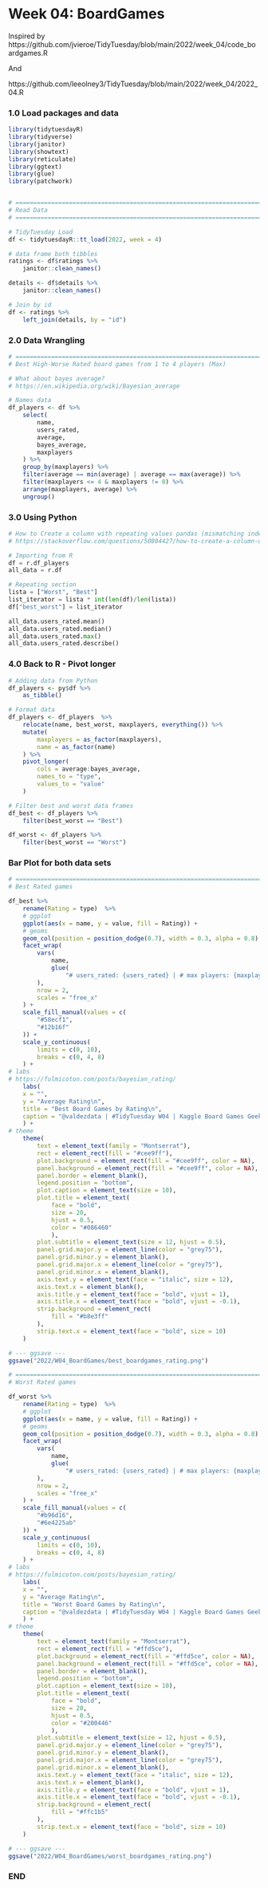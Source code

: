# Week 04: BoardGames

Inspired by
https://github.com/jvieroe/TidyTuesday/blob/main/2022/week_04/code_boardgames.R

And

https://github.com/leeolney3/TidyTuesday/blob/main/2022/week_04/2022_04.R

### 1.0 Load packages and data
```r
library(tidytuesdayR)
library(tidyverse)
library(janitor)
library(showtext)
library(reticulate)
library(ggtext)
library(glue)
library(patchwork)


# ============================================================================ #
# Read Data
# ============================================================================ #

# TidyTuesday Load
df <- tidytuesdayR::tt_load(2022, week = 4)

# data frame both tibbles
ratings <- df$ratings %>%
    janitor::clean_names()

details <- df$details %>%
    janitor::clean_names()

# Join by id
df <- ratings %>%
    left_join(details, by = "id")
```

### 2.0 Data Wrangling
```r
# ============================================================================ #
# Best High-Worse Rated board games from 1 to 4 players (Max)

# What about bayes average?
# https://en.wikipedia.org/wiki/Bayesian_average

# Names data
df_players <- df %>%
    select(
        name,
        users_rated,
        average,
        bayes_average,
        maxplayers
    ) %>%
    group_by(maxplayers) %>%
    filter(average == min(average) | average == max(average)) %>%
    filter(maxplayers <= 4 & maxplayers != 0) %>%
    arrange(maxplayers, average) %>%
    ungroup()
```

### 3.0 Using Python
```python
# How to Create a column with repeating values pandas (mismatching indexes)
# https://stackoverflow.com/questions/50804427/how-to-create-a-column-with-repeating-values-pandas-mismatching-indexes

# Importing from R
df = r.df_players
all_data = r.df

# Repeating section
lista = ["Worst", "Best"]
list_iterator = lista * int(len(df)/len(lista))
df["best_worst"] = list_iterator

all_data.users_rated.mean()
all_data.users_rated.median()
all_data.users_rated.max()
all_data.users_rated.describe()
```

### 4.0 Back to R - Pivot longer
```r
# Adding data from Python
df_players <- py$df %>%
    as_tibble()

# Format data
df_players <- df_players  %>%
    relocate(name, best_worst, maxplayers, everything()) %>%
    mutate(
        maxplayers = as_factor(maxplayers),
        name = as_factor(name)
    ) %>%
    pivot_longer(
        cols = average:bayes_average,
        names_to = "type",
        values_to = "value"
    )

# Filter best and worst data frames
df_best <- df_players %>%
    filter(best_worst == "Best")

df_worst <- df_players %>%
    filter(best_worst == "Worst")
```


### Bar Plot for both data sets
```r
# ============================================================================ #
# Best Rated games

df_best %>%
    rename(Rating = type)  %>%
    # ggplot
    ggplot(aes(x = name, y = value, fill = Rating)) +
    # geoms
    geom_col(position = position_dodge(0.7), width = 0.3, alpha = 0.8) +
    facet_wrap(
        vars(
            name,
            glue(
                "# users_rated: {users_rated} | # max players: {maxplayers}")
        ),
        nrow = 2,
        scales = "free_x"
    ) +
    scale_fill_manual(values = c(
        "#58ecf1",
        "#12b16f"
    )) +
    scale_y_continuous(
        limits = c(0, 10),
        breaks = c(0, 4, 8)
    ) +
# labs
# https://fulmicoton.com/posts/bayesian_rating/
    labs(
    x = "",
    y = "Average Rating\n",
    title = "Best Board Games by Rating\n",
    caption = "@valdezdata | #TidyTuesday W04 | Kaggle Board Games Geek"
    ) +
# theme
    theme(
        text = element_text(family = "Montserrat"),
        rect = element_rect(fill = "#cee9ff"),
        plot.background = element_rect(fill = "#cee9ff", color = NA),
        panel.background = element_rect(fill = "#cee9ff", color = NA),
        panel.border = element_blank(),
        legend.position = "bottom",
        plot.caption = element_text(size = 10),
        plot.title = element_text(
            face = "bold",
            size = 20,
            hjust = 0.5,
            color = "#086460"
            ),
        plot.subtitle = element_text(size = 12, hjust = 0.5),
        panel.grid.major.y = element_line(color = "grey75"),
        panel.grid.minor.y = element_blank(),
        panel.grid.major.x = element_line(color = "grey75"),
        panel.grid.minor.x = element_blank(),
        axis.text.y = element_text(face = "italic", size = 12),
        axis.text.x = element_blank(),
        axis.title.y = element_text(face = "bold", vjust = 1),
        axis.title.x = element_text(face = "bold", vjust = -0.1),
        strip.background = element_rect(
            fill = "#b8e3ff"
        ),
        strip.text.x = element_text(face = "bold", size = 10)
    )

# --- ggsave ---
ggsave("2022/W04_BoardGames/best_boardgames_rating.png")

# ============================================================================ #
# Worst Rated games

df_worst %>%
    rename(Rating = type)  %>%
    # ggplot
    ggplot(aes(x = name, y = value, fill = Rating)) +
    # geoms
    geom_col(position = position_dodge(0.7), width = 0.3, alpha = 0.8) +
    facet_wrap(
        vars(
            name,
            glue(
                "# users_rated: {users_rated} | # max players: {maxplayers}")
        ),
        nrow = 2,
        scales = "free_x"
    ) +
    scale_fill_manual(values = c(
        "#b96d16",
        "#6e4225ab"
    )) +
    scale_y_continuous(
        limits = c(0, 10),
        breaks = c(0, 4, 8)
    ) +
# labs
# https://fulmicoton.com/posts/bayesian_rating/
    labs(
    x = "",
    y = "Average Rating\n",
    title = "Worst Board Games by Rating\n",
    caption = "@valdezdata | #TidyTuesday W04 | Kaggle Board Games Geek"
    ) +
# theme
    theme(
        text = element_text(family = "Montserrat"),
        rect = element_rect(fill = "#ffd5ce"),
        plot.background = element_rect(fill = "#ffd5ce", color = NA),
        panel.background = element_rect(fill = "#ffd5ce", color = NA),
        panel.border = element_blank(),
        legend.position = "bottom",
        plot.caption = element_text(size = 10),
        plot.title = element_text(
            face = "bold",
            size = 20,
            hjust = 0.5,
            color = "#200446"
            ),
        plot.subtitle = element_text(size = 12, hjust = 0.5),
        panel.grid.major.y = element_line(color = "grey75"),
        panel.grid.minor.y = element_blank(),
        panel.grid.major.x = element_line(color = "grey75"),
        panel.grid.minor.x = element_blank(),
        axis.text.y = element_text(face = "italic", size = 12),
        axis.text.x = element_blank(),
        axis.title.y = element_text(face = "bold", vjust = 1),
        axis.title.x = element_text(face = "bold", vjust = -0.1),
        strip.background = element_rect(
            fill = "#ffc1b5"
        ),
        strip.text.x = element_text(face = "bold", size = 10)
    )

# --- ggsave ---
ggsave("2022/W04_BoardGames/worst_boardgames_rating.png")
```

### END